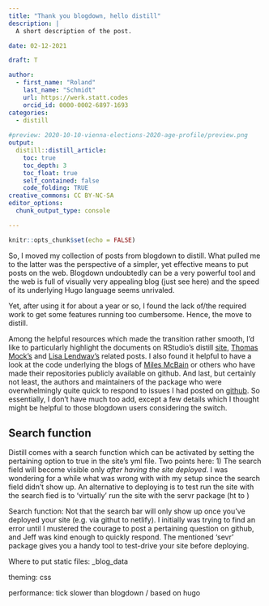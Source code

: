 ```yaml
---
title: "Thank you blogdown, hello distill"
description: |
  A short description of the post.

date: 02-12-2021

draft: T

author:
  - first_name: "Roland"
    last_name: "Schmidt"
    url: https://werk.statt.codes
    orcid_id: 0000-0002-6897-1693
categories:
  - distill
  
#preview: 2020-10-10-vienna-elections-2020-age-profile/preview.png
output:
  distill::distill_article:
    toc: true
    toc_depth: 3
    toc_float: true
    self_contained: false
    code_folding: TRUE
creative_commons: CC BY-NC-SA
editor_options: 
  chunk_output_type: console

---
```


```r
knitr::opts_chunk$set(echo = FALSE)
```

So, I moved my collection of posts from blogdown to distill. What pulled me to the latter was the perspective of a simpler, yet effective means to put posts on the web. Blogdown undoubtedly can be a very powerful tool and the web is full of visually very appealing blog (just see here) and the speed of its underlying Hugo language seems unrivaled.

Yet, after using it for about a year or so, I found the lack of/the required work to get some features running too cumbersome. Hence, the move to distill.

Among the helpful resources which made the transition rather smooth, I'd like to particularly highlight the documents on RStudio's distill [site](https://rstudio.github.io/distill/){target="_blank"}, [Thomas Mock's](https://themockup.blog/posts/2020-08-01-building-a-blog-with-distill/){target="_blank"} and [Lisa Lendway's](https://lisalendway.netlify.app/posts/2020-12-09-buildingdistill/){target="_blank"} related posts. I also found it helpful to have a look at the code underlying the blogs of [Miles McBain](https://milesmcbain.xyz/){target="_blank"} or others who have made their repositories publicly available on github. And last, but certainly not least, the authors and maintainers of the package who were overwhelmingly quite quick to respond to issues I had posted on [github](https://github.com/rstudio/distill){target="_blank"}. So essentially, I don't have much too add, except a few details which I thought might be helpful to those blogdown users considering the switch. 

## Search function
Distill comes with a search function which can be activated by setting the pertaining option to true in the site's yml file. Two points here:
1) The search field will become visible only *after having the site deployed*. I was wondering for a while what was wrong with with my setup since the search field didn't show up. An alternative to deploying is to test run the site with the search fied is to 'virtually' run the site with the servr package (ht to )





Search function:
  Not that the search bar will only show up once you've deployed your site (e.g. via githut to netlify). 
  I initially was trying to find an error until I mustered the courage to post a pertaining question on github, and
  Jeff was kind enough to quickly respond. The mentioned 'sevr' package gives you a handy tool to test-drive your
  site before deploying.
  
Where to put static files:
_blog_data

theming:
css 

performance:
tick slower than blogdown / based on hugo

  
  
  

